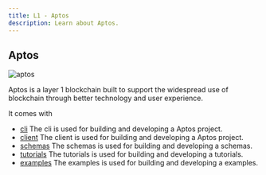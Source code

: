 ```yaml
---
title: L1 - Aptos
description: Learn about Aptos.
---
```


## Aptos

![aptos](https://pbs.twimg.com/profile_banners/1491526425580474368/1742416165/1500x500)

Aptos is a layer 1 blockchain built to support the widespread use of blockchain through better technology and user experience.

It comes with

- [cli](/dubhe/aptos/cli) The cli is used for building and developing a Aptos project.
- [client](/dubhe/aptos/client) The client is used for building and developing a Aptos project.
- [schemas](/dubhe/aptos/schemas) The schemas is used for building and developing a schemas.
- [tutorials](/dubhe/aptos/tutorials) The tutorials is used for building and developing a tutorials.
- [examples](/dubhe/aptos/examples) The examples is used for building and developing a examples.
